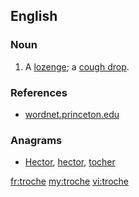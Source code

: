 {{also|trochę}}
==English==

===Noun===
{{en-noun|troches}}

# A [[lozenge]]; a [[cough drop]].

===References===
* [http://wordnet.princeton.edu/perl/webwn?s=troche wordnet.princeton.edu]

===Anagrams===
* [[Hector#English|Hector]], [[hector#English|hector]], [[tocher#English|tocher]]

[[fr:troche]]
[[my:troche]]
[[vi:troche]]